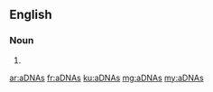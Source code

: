 ==English==

===Noun===
{{head|en|noun plural form}}

# {{plural of|aDNA|lang=en}}

[[ar:aDNAs]]
[[fr:aDNAs]]
[[ku:aDNAs]]
[[mg:aDNAs]]
[[my:aDNAs]]